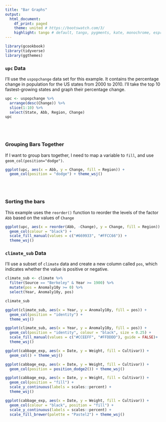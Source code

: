 ```yaml
---
title: "Bar Graphs"
output:
  html_document:
    df_print: paged
    theme: united # https://bootswatch.com/3/
    highlight: tango # default, tango, pygments, kate, monochrome, espresso, zenburn, haddock, and textmate
---
```


```r
library(gcookbook)
library(tidyverse)
library(ggthemes)
```

### `upc` Data

I’ll use the `uspopchange` data set for this example. It contains the percentage change in population for the US states from 2000 to 2010. I’ll take the top 10 fastest-growing states and graph their percentage change. 
```r
upc <- uspopchange %>%
  arrange(desc(Change)) %>%
  slice(1:10) %>% 
  select(State, Abb, Region, Change)
upc
```
\
\


### Grouping Bars Together

If I want to group bars together, I need to map a variable to `fill`, and use `geom_col(position="dodge")`.

```r
ggplot(upc, aes(x = Abb, y = Change, fill = Region)) +
  geom_col(position = "dodge") + theme_wsj()
```
\
\


### Sorting the bars

This example uses the `reorder()` function to reorder the levels of the factor `Abb` based on the values of `Change`

```r
ggplot(upc, aes(x = reorder(Abb, -Change), y = Change, fill = Region)) +
  geom_col(colour = "black") +
  scale_fill_manual(values = c("#669933", "#FFCC66")) +
  theme_wsj()
```

### `climate_sub` Data
I'll use a subset of `climate` data and create a new column called `pos`, which indicates whether the value is positive or negative.

```r
climate_sub <- climate %>%
  filter(Source == "Berkeley" & Year >= 1900) %>%
  mutate(pos = Anomaly10y >= 0) %>% 
  select(Year, Anomaly10y, pos)

climate_sub
```



```r
ggplot(climate_sub, aes(x = Year, y = Anomaly10y, fill = pos)) +
  geom_col(position = "identity") +
  theme_wsj()
```


```r
ggplot(climate_sub, aes(x = Year, y = Anomaly10y, fill = pos)) +
  geom_col(position = "identity", colour = "black", size = 0.25) +
  scale_fill_manual(values = c("#CCEEFF", "#FFDDDD"), guide = FALSE)+
  theme_wsj()
```


```r
ggplot(cabbage_exp, aes(x = Date, y = Weight, fill = Cultivar)) +
  geom_col() + theme_wsj()
```
```r
ggplot(cabbage_exp, aes(x = Date, y = Weight, fill = Cultivar)) +
  geom_col(position = position_dodge2()) + theme_wsj()
```
```r
ggplot(cabbage_exp, aes(x = Date, y = Weight, fill = Cultivar)) +
  geom_col(position = "fill") + 
  scale_y_continuous(labels = scales::percent) +
  theme_wsj()
```


```r
ggplot(cabbage_exp, aes(x = Date, y = Weight, fill = Cultivar)) +
  geom_col(colour = "black", position = "fill") +
  scale_y_continuous(labels = scales::percent) +
  scale_fill_brewer(palette = "Pastel2") + theme_wsj()
```

```r

```







